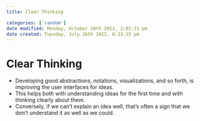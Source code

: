 ```yaml
---
title: Clear Thinking

categories: ['random']
date modified: Monday, October 10th 2022, 2:02:31 pm
date created: Tuesday, July 26th 2022, 8:33:15 pm
---
```


# Clear Thinking
- Developing good abstractions, notations, visualizations, and so forth, is improving the user interfaces for ideas.
- This helps both with understanding ideas for the first time and with thinking clearly about them.
- Conversely, if we can’t explain an idea well, that’s often a sign that we don’t understand it as well as we could.



